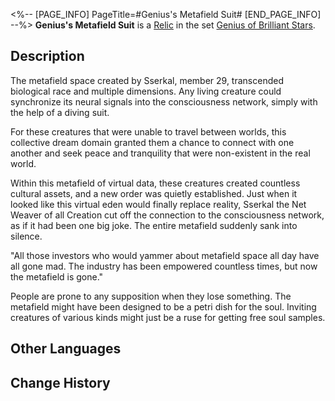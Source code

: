 <%-- [PAGE_INFO]
PageTitle=#Genius's Metafield Suit#
[END_PAGE_INFO] --%>
{{Relic Infobox
|id        = 61083
|image     = Item Genius's Metafield Suit.png{{subst:void|<!--$UPLOAD:<<SpriteOutput/RelicFigures/IconRelic_108_3.png>-<Item Genius's Metafield Suit.png>-<Relic Icons>>-->}}
|set       = Genius of Brilliant Stars
|piece     = Body
|mentions  = 
}}
{{Description|Diving-suit-like attire that envelops the body when activated, sending neural signals from your whole body to the metafield in real time.}}
'''Genius's Metafield Suit''' is a [[Relic]] in the set [[Genius of Brilliant Stars]].

==Description==
The metafield space created by Sserkal, member 29, transcended biological race and multiple dimensions. Any living creature could synchronize its neural signals into the consciousness network, simply with the help of a diving suit.

For these creatures that were unable to travel between worlds, this collective dream domain granted them a chance to connect with one another and seek peace and tranquility that were non-existent in the real world.

Within this metafield of virtual data, these creatures created countless cultural assets, and a new order was quietly established. Just when it looked like this virtual eden would finally replace reality, Sserkal the Net Weaver of all Creation cut off the connection to the consciousness network, as if it had been one big joke. The entire metafield suddenly sank into silence.

"All those investors who would yammer about metafield space all day have all gone mad. The industry has been empowered countless times, but now the metafield is gone."

People are prone to any supposition when they lose something. The metafield might have been designed to be a petri dish for the soul. Inviting creatures of various kinds might just be a ruse for getting free soul samples.

==Other Languages==
{{Other Languages
|en   = Genius's Metafield Suit
|zhs  = 天才的元域深潜
|zht  = 天才的元域深潛
|ja   = {{Rubi|天才|てんさい}}のメタバース{{Rubi|深潜|しんせん}}
|ko   = 지니어스의 메타버스 딥 다이빙
|es   = Traje del metaespacio del genio
|fr   = Combinaison métavers de génie
|ru   = Костюм гения для погружения в метаполе
|th   = Genius's Metafield Suit
|vi   = Xâm Nhập Trường Siêu Dữ Liệu Thiên Tài
|de   = Metafeldanzug des Genies
|id   = Genius's Metafield Suit
|pt   = Traje Metacampo do Gênio
}}

==Change History==
{{Change History|1.0}}